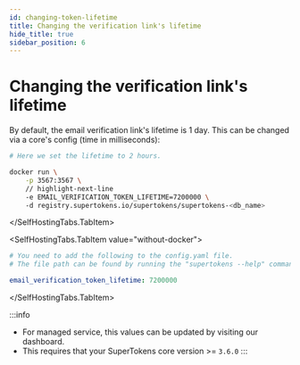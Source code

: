 ```yaml
---
id: changing-token-lifetime
title: Changing the verification link's lifetime
hide_title: true
sidebar_position: 6
---
```



# Changing the verification link's lifetime

By default, the email verification link's lifetime is 1 day. This can be changed via a core's config (time in milliseconds):

<SelfHostingTabs>
<SelfHostingTabs.TabItem value="with-docker">

```bash
# Here we set the lifetime to 2 hours.

docker run \
    -p 3567:3567 \
    // highlight-next-line
    -e EMAIL_VERIFICATION_TOKEN_LIFETIME=7200000 \ 
    -d registry.supertokens.io/supertokens/supertokens-<db_name>
```
</SelfHostingTabs.TabItem>

<SelfHostingTabs.TabItem value="without-docker">

```yaml
# You need to add the following to the config.yaml file.
# The file path can be found by running the "supertokens --help" command

email_verification_token_lifetime: 7200000
```

</SelfHostingTabs.TabItem>
</SelfHostingTabs>

:::info
- For managed service, this values can be updated by visiting our dashboard.
- This requires that your SuperTokens core version >= `3.6.0`
:::

